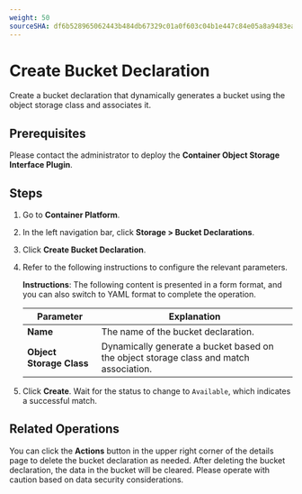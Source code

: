 ```yaml
---
weight: 50
sourceSHA: df6b528965062443b484db67329c01a0f603c04b1e447c84e05a8a9483ea91ab
---
```


# Create Bucket Declaration

Create a bucket declaration that dynamically generates a bucket using the object storage class and associates it.

## Prerequisites

Please contact the administrator to deploy the **Container Object Storage Interface Plugin**.

## Steps

1. Go to **Container Platform**.

2. In the left navigation bar, click **Storage > Bucket Declarations**.

3. Click **Create Bucket Declaration**.

4. Refer to the following instructions to configure the relevant parameters.

   **Instructions**: The following content is presented in a form format, and you can also switch to YAML format to complete the operation.

   | Parameter        | Explanation                             |
   | ---------------- | --------------------------------------- |
   | **Name**         | The name of the bucket declaration.    |
   | **Object Storage Class** | Dynamically generate a bucket based on the object storage class and match association. |

5. Click **Create**. Wait for the status to change to `Available`, which indicates a successful match.

## Related Operations

You can click the **Actions** button in the upper right corner of the details page to delete the bucket declaration as needed. After deleting the bucket declaration, the data in the bucket will be cleared. Please operate with caution based on data security considerations.

